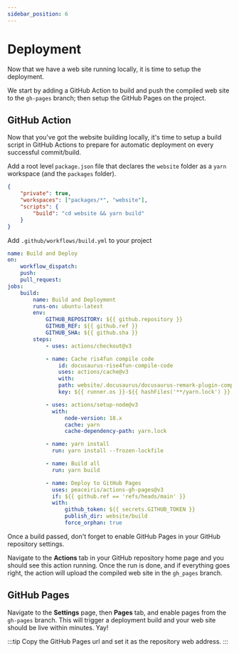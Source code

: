 ```yaml
---
sidebar_position: 6
---
```


# Deployment

Now that we have a web site running locally, it is time to setup the deployment.

We start by adding a GitHub Action to build and push the compiled web site to the `gh-pages` branch;
then setup the GitHub Pages on the project.

## GitHub Action

Now that you've got the website building locally, it's time to setup a build script in GitHub Actions
to prepare for automatic deployment on every successful commit/build.

Add a root level `package.json` file that declares the `website` folder as a `yarn` workspace (and the `packages` folder).

```json title="package.json"
{
    "private": true,
    "workspaces": ["packages/*", "website"],
    "scripts": {
        "build": "cd website && yarn build"
    }
}
```

Add `.github/workflows/build.yml` to your project

```yml title=".github/workflows/build.yml"
name: Build and Deploy
on:
    workflow_dispatch:
    push:
    pull_request:
jobs:
    build:
        name: Build and Deployment
        runs-on: ubuntu-latest
        env:
            GITHUB_REPOSITORY: ${{ github.repository }}
            GITHUB_REF: ${{ github.ref }}
            GITHUB_SHA: ${{ github.sha }}
        steps:
            - uses: actions/checkout@v3

            - name: Cache ris4fun compile code
                id: docusaurus-rise4fun-compile-code
                uses: actions/cache@v3
                with:
                path: website/.docusaurus/docusaurus-remark-plugin-compile-code/
                key: ${{ runner.os }}-${{ hashFiles('**/yarn.lock') }}

            - uses: actions/setup-node@v3
              with:
                  node-version: 18.x
                  cache: yarn
                  cache-dependency-path: yarn.lock

            - name: yarn install
              run: yarn install --frozen-lockfile

            - name: Build all
              run: yarn build

            - name: Deploy to GitHub Pages
              uses: peaceiris/actions-gh-pages@v3
              if: ${{ github.ref == 'refs/heads/main' }}
              with:
                  github_token: ${{ secrets.GITHUB_TOKEN }}
                  publish_dir: website/build
                  force_orphan: true
```

Once a build passed, don't forget to enable GitHub Pages in your GitHub repository settings.

Navigate to the **Actions** tab in your GitHub repository home page and you should see this action running.
Once the run is done, and if everything goes right, the action will upload the compiled web site in the `gh_pages` branch.

## GitHub Pages

Navigate to the **Settings** page, then **Pages** tab, and enable pages from the `gh-pages` branch. This will trigger
a deployment build and your web site should be live within minutes. Yay!

:::tip
Copy the GitHub Pages url and set it as the repository web address.
:::

